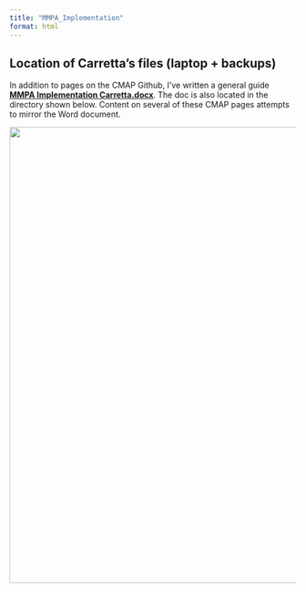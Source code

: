 ```yaml
---
title: "MMPA_Implementation"
format: html
---
```


## Location of Carretta's files (laptop + backups)

In addition to pages on the CMAP Github, I've written a general guide [**MMPA Implementation Carretta.docx**](https://github.com/CMAP-SWFSC/CMAP-SWFSC/blob/main/content/MMPA%20Implementation%20CARRETTA.docx). The doc is also located in the directory shown below. Content on several of these CMAP pages attempts to mirror the Word document.

![](images/Carretta_Directory_Structure.png){width="800"}
